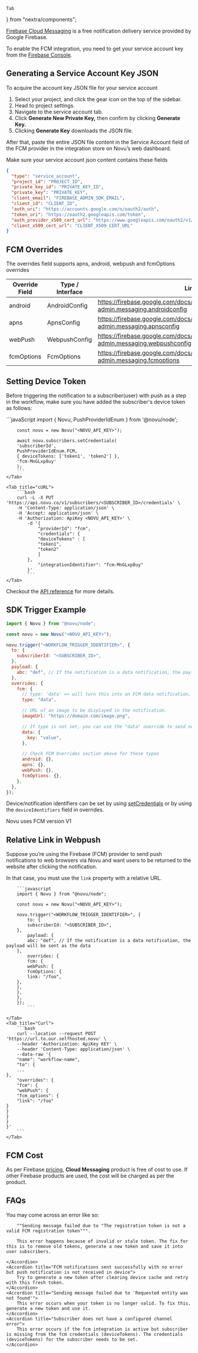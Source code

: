     Tab
} from "nextra/components";

[Firebase Cloud Messaging](https://firebase.google.com/docs/cloud-messaging) is a free notification delivery service provided by Google Firebase.

To enable the FCM integration, you need to get your service account key from the [Firebase Console](https://console.firebase.google.com/).

## Generating a Service Account Key JSON

To acquire the account key JSON file for your service account

1. Select your project, and click the gear icon on the top of the sidebar.
2. Head to project settings.
3. Navigate to the service account tab.
4. Click **Generate New Private Key,** then confirm by clicking **Generate Key.**
5. Clicking **Generate Key** downloads the JSON file.

After that, paste the entire JSON file content in the Service Account field of the FCM provider in the integration store on Novu’s web dashboard.

Make sure your service account json content contains these fields

```json
{
  "type": "service_account",
  "project_id": "PROJECT_ID",
  "private_key_id": "PRIVATE_KEY_ID",
  "private_key": "PRIVATE_KEY",
  "client_email": "FIREBASE_ADMIN_SDK_EMAIL",
  "client_id": "CLIENT_ID",
  "auth_uri": "https://accounts.google.com/o/oauth2/auth",
  "token_uri": "https://oauth2.googleapis.com/token",
  "auth_provider_x509_cert_url": "https://www.googleapis.com/oauth2/v1/certs",
  "client_x509_cert_url": "CLIENT_X509_CERT_URL"
}
```

## FCM Overrides

The overrides field supports apns, android, webpush and fcmOptions overrides

| Override Field | Type / Interface | Link                                                                                         |
| -------------- | ---------------- | -------------------------------------------------------------------------------------------- |
| android        | AndroidConfig    | https://firebase.google.com/docs/reference/admin/node/firebase-admin.messaging.androidconfig |
| apns           | ApnsConfig       | https://firebase.google.com/docs/reference/admin/node/firebase-admin.messaging.apnsconfig    |
| webPush        | WebpushConfig    | https://firebase.google.com/docs/reference/admin/node/firebase-admin.messaging.webpushconfig |
| fcmOptions     | FcmOptions       | https://firebase.google.com/docs/reference/admin/node/firebase-admin.messaging.fcmoptions    |

## Setting Device Token

Before triggering the notification to a subscriber(user) with push as a step in the workflow, make sure you have added the subscriber's device token as follows:

<Tabs>
    <Tab title="Node.js">
        ```javaScript
        import {
        Novu,
        PushProviderIdEnum
    } from '@novu/node';

        const novu = new Novu("<NOVU_API_KEY>");

        await novu.subscribers.setCredentials(
        'subscriberId',
        PushProviderIdEnum.FCM,
        { deviceTokens: ['token1', 'token2'] },
        'fcm-MnGLxp8uy'
        );
        ```
    </Tab>

    <Tab title="cURL">
        ```bash
        curl -L -X PUT 'https://api.novu.co/v1/subscribers/<SUBSCRIBER_ID>/credentials' \
        -H 'Content-Type: application/json' \
        -H 'Accept: application/json' \
        -H 'Authorization: ApiKey <NOVU_API_KEY>' \
            -d '{
                "providerId": "fcm",
                "credentials": {
                "deviceTokens" : [
                "token1",
                "token2"
                ]
            },
                "integrationIdentifier": "fcm-MnGLxp8uy"
            }'
            ```
    </Tab>
</Tabs>

Checkout the [API reference](/api-reference/subscribers/update-subscriber-credentials) for more details.

## SDK Trigger Example

```jsx
import { Novu } from "@novu/node";

const novu = new Novu("<NOVU_API_KEY>");

novu.trigger("<WORKFLOW_TRIGGER_IDENTIFIER>", {
  to: {
    subscriberId: "<SUBSCRIBER_ID>",
  },
  payload: {
    abc: "def", // If the notification is a data notification, the payload will be sent as the data
  },
  overrides: {
    fcm: {
      // type: 'data' => will turn this into an FCM data notification, where the payload is sent as a data notification. If the type is not set, you can use the "data" override to send notification messages with optional data payload
      type: "data",

      // URL of an image to be displayed in the notification.
      imageUrl: "https://domain.com/image.png",

      // If type is not set, you can use the "data" override to send notification messages with optional data payload
      data: {
        key: "value",
      },

      // Check FCM Overrides section above for these types
      android: {},
      apns: {},
      webPush: {},
      fcmOptions: {},
    },
  },
});
```

Device/notification identifiers can be set by using [setCredentials](#set-device-token) or by using the `deviceIdentifiers` field in overrides.

<div> Novu uses FCM version V1</div>

## Relative Link in Webpush

Suppose you’re using the Firebase (FCM) provider to send push notifications to web browsers via Novu and want users to be returned to the website after clicking the notification.

In that case, you must use the `link` property with a relative URL.

<Tabs>
    <Tab title="Node.js">

        ```javascript
        import { Novu } from "@novu/node";

        const novu = new Novu("<NOVU_API_KEY>");

        novu.trigger("<WORKFLOW_TRIGGER_IDENTIFIER>", {
            to: {
            subscriberId: "<SUBSCRIBER_ID>",
        },
            payload: {
            abc: "def", // If the notification is a data notification, the payload will be sent as the data
        },
            overrides: {
            fcm: {
            webPush: {
            fcmOptions: {
            link: "/foo",
        },
        },
        },
        },
        });
            ```

    </Tab>
    <Tab title="Curl">
        ```bash
        curl --location --request POST 'https://url.to.our.selfhosted.novu' \
        --header 'Authorization: ApiKey KEY' \
        --header 'Content-Type: application/json' \
        --data-raw '{
        "name": "workflow-name",
        "to": {
        ...
    },
        "overrides": {
        "fcm": {
        "webPush": {
        "fcm_options": {
        "link": "/foo"
    }
    }
    }
    }
    }'
        ```
    </Tab>
</Tabs>

## FCM Cost
As per Firebase [pricing](https://firebase.google.com/pricing), **Cloud Messaging** product is free of cost to use. If other Firebase products are used, the cost will be charged as per the product.

## FAQs

<AccordionGroup>
    <Accordion title="The registration token is not a valid FCM registration token">
        You may come across an error like so:

        ""Sending message failed due to "The registration token is not a valid FCM registration token""".

        This error happens because of invalid or stale token. The fix for this is to remove old tokens, generate a new token and save it into user subscribers.

    </Accordion>
    <Accordion title="FCM notifications sent successfully with no error but push notification is not received in device">
        Try to generate a new token after clearing device cache and retry with this fresh token.
    </Accordion>
    <Accordion title="Sending message failed due to 'Requested entity was not found'">
        This error occurs when your token is no longer valid. To fix this, generate a new token and use it.
    </Accordion>
    <Accordion title="Subscriber does not have a configured channel error">
        This error occurs if the fcm integration is active but subscriber is missing from the fcm credentials (deviceTokens). The credentials (deviceTokens) for the subscriber needs to be set.
    </Accordion>
</AccordionGroup>